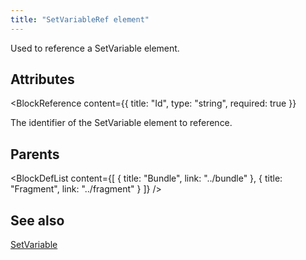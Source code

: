 ```yaml
---
title: "SetVariableRef element"
---
```



Used to reference a SetVariable element.


## Attributes

<BlockWrapper>

  <BlockReference
    content={{
      title: "Id",
      type: "string",
      required: true
    }}
  >
  The identifier of the SetVariable element to reference.
  </BlockReference>

</BlockWrapper>


## Parents

<BlockDefList content={[
    {
      title: "Bundle",
      link: "../bundle"
    },
    {
      title: "Fragment",
      link: "../fragment"
    }
  ]}
/>

## See also
[SetVariable](../setvariable)
